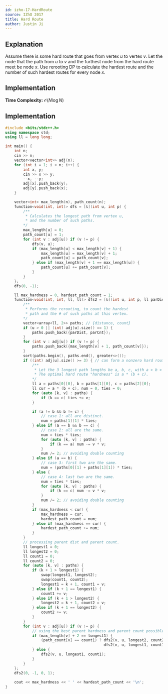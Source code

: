 ```yaml
---
id: izho-17-HardRoute
source: IZhO 2017
title: Hard Route
author: Justin Ji
---
```


## Explanation

Assume there is some hard route that goes from vertex $u$ to vertex $v$.
Let the node that the path from $u$ to $v$ and the furthest node from the hard route meet be node $x$.
Use rerooting DP to calculate the hardest route and the number of such hardest routes for every node $x$.

## Implementation

**Time Complexity:** $\mathcal{O}(N\log{N})$

## Implementation

```cpp
#include <bits/stdc++.h>
using namespace std;
using ll = long long;

int main() {
    int n; 
    cin >> n;
    vector<vector<int>> adj(n);
    for (int i = 1; i < n; i++) {
        int x, y; 
        cin >> x >> y;
        --x, --y;
        adj[x].push_back(y);
        adj[y].push_back(x);
    }

    vector<int> max_length(n), path_count(n);
    function<void(int, int)> dfs = [&](int u, int p) {
		/**
         * Calculates the longest path from vertex u,
         * and the number of such paths.
        */
        max_length[u] = 0;
        path_count[u] = 1;
        for (int v : adj[u]) if (v != p) {
            dfs(v, u);
            if (max_length[u] < max_length[v] + 1) {
                max_length[u] = max_length[v] + 1;
                path_count[u] = path_count[v];
            } else if (max_length[v] + 1 == max_length[u]) {
                path_count[u] += path_count[v];
            }
        }
    }; 
    dfs(0, -1);

    ll max_hardness = 0, hardest_path_count = 1; 
    function<void(int, int, ll, ll)> dfs2 = [&](int u, int p, ll parDist, ll parCnt) {
		/**
         * Performs the rerooting, to count the hardest
         * path and the # of such paths at this vertex.
        */
        vector<array<ll, 2>> paths; // {distance, count}
        if (u > 0 || (int) adj[u].size() == 1) {
            paths.push_back({parDist, parCnt});
        }
        for (int v : adj[u]) if (v != p) {
            paths.push_back({max_length[v] + 1, path_count[v]});
        }
        sort(paths.begin(), paths.end(), greater<>());
        if ((int) adj[u].size() >= 3) { // can form a nonzero hard route
            /**
             * Let the 3 longest path lengths be a, b, c, with a > b > c.
             * The optimal hard route "hardness" is a * (b + c).
            */
            ll a = paths[0][0], b = paths[1][0], c = paths[2][0];
            ll cur = a * (b + c), num = 0, ties = 0;
            for (auto [k, v] : paths) {
                if (k == c) ties += v;
            }

            if (a != b && b != c) {
                // case 1: all are distinct.
                num = paths[1][1] * ties;
            } else if (a == b && b == c) {
                // case 2: all are the same.
                num = ties * ties;
				for (auto [k, v] : paths) {
					if (k == a) num -= v * v;
				}
				num /= 2; // avoiding double counting
            } else if (a == b) {
                // case 3: first two are the same.
                num = (paths[0][1] + paths[1][1]) * ties;
            } else {
                // case 4: last two are the same.
               	num = ties * ties;
				for (auto [k, v] : paths) {
					if (k == c) num -= v * v;
				}
				num /= 2; // avoiding double counting
            }
            if (max_hardness < cur) {
                max_hardness = cur;
                hardest_path_count = num;
            } else if (max_hardness == cur) {
                hardest_path_count += num;
            }
        }
        // processing parent dist and parent count.
        ll longest1 = 0;
        ll longest2 = 0;
        ll count1 = 0;
        ll count2 = 0;
        for (auto [k, v] : paths) {
            if (k + 1 > longest1) {
                swap(longest1, longest2);
                swap(count1, count2);
                longest1 = k + 1, count1 = v;
            } else if (k + 1 == longest1) {
                count1 += v;
            } else if (k + 1 > longest2) {
                longest2 = k + 1, count2 = v;
            } else if (k + 1 == longest2) {
                count2 += v;
            }
        }
        for (int v : adj[u]) if (v != p) {
            // using the best parent hardness and parent count possible.
            if (max_length[v] + 2 == longest1) {
                (path_count[v] == count1) ? dfs2(v, u, longest2, count2) :
                            	            dfs2(v, u, longest1, count1 - path_count[v]);
            } else {
                dfs2(v, u, longest1, count1);
            }
        }
    }; 
    dfs2(0, -1, 0, 1);
    
    cout << max_hardness << ' ' << hardest_path_count << '\n';
}
```